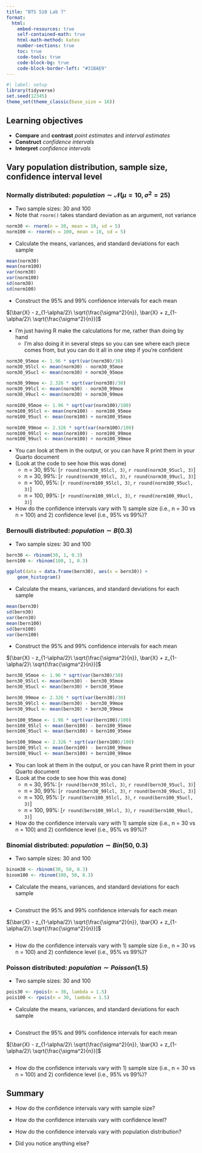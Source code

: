 ```yaml
---
title: "BTS 510 Lab 7"
format:
  html:
    embed-resources: true
    self-contained-math: true
    html-math-method: katex
    number-sections: true
    toc: true
    code-tools: true
    code-block-bg: true
    code-block-border-left: "#31BAE9"
---
```


```r
#| label: setup
library(tidyverse)
set.seed(12345)
theme_set(theme_classic(base_size = 16))
```

## Learning objectives

* **Compare** and **contrast** *point estimates* and *interval estimates*
* **Construct** *confidence intervals*
* **Interpret** *confidence intervals*

## Vary population distribution, sample size, confidence interval level

### Normally distributed: $population \sim \mathcal{N}(\mu = 10, \sigma^2 = 25)$

* Two sample sizes: 30 and 100
* Note that `rnorm()` takes standard deviation as an argument, not variance

```r
norm30 <- rnorm(n = 30, mean = 10, sd = 5)
norm100 <- rnorm(n = 100, mean = 10, sd = 5)
```

* Calculate the means, variances, and standard deviations for each sample

```r
mean(norm30)
mean(norm100)
var(norm30)
var(norm100)
sd(norm30)
sd(norm100)
```

* Construct the 95% and 99% confidence intervals for each mean

$[\bar{X} - z_{1-\alpha/2}\ \sqrt{\frac{\sigma^2}{n}}, \bar{X} + z_{1-\alpha/2}\ \sqrt{\frac{\sigma^2}{n}}]$

* I'm just having R make the calculations for me, rather than doing by hand
  * I'm also doing it in several steps so you can see where each piece comes from, but you can do it all in one step if you're confident


```r
norm30_95moe <- 1.96 * sqrt(var(norm30)/30)
norm30_95lcl <- mean(norm30) - norm30_95moe
norm30_95ucl <- mean(norm30) + norm30_95moe

norm30_99moe <- 2.326 * sqrt(var(norm30)/30)
norm30_99lcl <- mean(norm30) - norm30_99moe
norm30_99ucl <- mean(norm30) + norm30_99moe  

norm100_95moe <- 1.96 * sqrt(var(norm100)/100)
norm100_95lcl <- mean(norm100) - norm100_95moe
norm100_95ucl <- mean(norm100) + norm100_95moe

norm100_99moe <- 2.326 * sqrt(var(norm100)/100)
norm100_99lcl <- mean(norm100) - norm100_99moe
norm100_99ucl <- mean(norm100) + norm100_99moe  
```

* You can look at them in the output, or you can have R print them in your Quarto document 
* (Look at the code to see how this was done)
  * n = 30, 95%: [`r round(norm30_95lcl, 3)`, `r round(norm30_95ucl, 3)`]
  * n = 30, 99%: [`r round(norm30_99lcl, 3)`, `r round(norm30_99ucl, 3)`]
  * n = 100, 95%: [`r round(norm100_95lcl, 3)`, `r round(norm100_95ucl, 3)`]
  * n = 100, 99%: [`r round(norm100_99lcl, 3)`, `r round(norm100_99ucl, 3)`]

* How do the confidence intervals vary with 1) sample size (i.e., n = 30 vs n = 100) and 2) confidence level (i.e., 95% vs 99%)?


### Bernoulli distributed: $population \sim B(0.3)$

* Two sample sizes: 30 and 100

```r
bern30 <- rbinom(30, 1, 0.3)
bern100 <- rbinom(100, 1, 0.3)
```

```r
ggplot(data = data.frame(bern30), aes(x = bern30)) +
    geom_histogram()
```

* Calculate the means, variances, and standard deviations for each sample

```r
mean(bern30)
sd(bern30)
var(bern30)
mean(bern100)
sd(bern100)
var(bern100)
```

* Construct the 95% and 99% confidence intervals for each mean

$[\bar{X} - z_{1-\alpha/2}\ \sqrt{\frac{\sigma^2}{n}}, \bar{X} + z_{1-\alpha/2}\ \sqrt{\frac{\sigma^2}{n}}]$


```r
bern30_95moe <- 1.96 * sqrt(var(bern30)/30)
bern30_95lcl <- mean(bern30) - bern30_95moe
bern30_95ucl <- mean(bern30) + bern30_95moe

bern30_99moe <- 2.326 * sqrt(var(bern30)/30)
bern30_99lcl <- mean(bern30) - bern30_99moe
bern30_99ucl <- mean(bern30) + bern30_99moe  

bern100_95moe <- 1.96 * sqrt(var(bern100)/100)
bern100_95lcl <- mean(bern100) - bern100_95moe
bern100_95ucl <- mean(bern100) + bern100_95moe

bern100_99moe <- 2.326 * sqrt(var(bern100)/100)
bern100_99lcl <- mean(bern100) - bern100_99moe
bern100_99ucl <- mean(bern100) + bern100_99moe  
```

* You can look at them in the output, or you can have R print them in your Quarto document 
* (Look at the code to see how this was done)
  * n = 30, 95%: [`r round(bern30_95lcl, 3)`, `r round(bern30_95ucl, 3)`]
  * n = 30, 99%: [`r round(bern30_99lcl, 3)`, `r round(bern30_99ucl, 3)`]
  * n = 100, 95%: [`r round(bern100_95lcl, 3)`, `r round(bern100_95ucl, 3)`]
  * n = 100, 99%: [`r round(bern100_99lcl, 3)`, `r round(bern100_99ucl, 3)`]

* How do the confidence intervals vary with 1) sample size (i.e., n = 30 vs n = 100) and 2) confidence level (i.e., 95% vs 99%)?

### Binomial distributed: $population \sim Bin(50, 0.3)$

* Two sample sizes: 30 and 100

```r
binom30 <- rbinom(30, 50, 0.3)
binom100 <- rbinom(100, 50, 0.3)
```

* Calculate the means, variances, and standard deviations for each sample

```r
```

* Construct the 95% and 99% confidence intervals for each mean

$[\bar{X} - z_{1-\alpha/2}\ \sqrt{\frac{\sigma^2}{n}}, \bar{X} + z_{1-\alpha/2}\ \sqrt{\frac{\sigma^2}{n}}]$

```r
```

* How do the confidence intervals vary with 1) sample size (i.e., n = 30 vs n = 100) and 2) confidence level (i.e., 95% vs 99%)?

### Poisson distributed: $population \sim Poisson(1.5)$

* Two sample sizes: 30 and 100

```r
pois30 <- rpois(n = 30, lambda = 1.5)
pois100 <- rpois(n = 30, lambda = 1.5)
```

* Calculate the means, variances, and standard deviations for each sample

```r
```

* Construct the 95% and 99% confidence intervals for each mean

$[\bar{X} - z_{1-\alpha/2}\ \sqrt{\frac{\sigma^2}{n}}, \bar{X} + z_{1-\alpha/2}\ \sqrt{\frac{\sigma^2}{n}}]$

```r
```

* How do the confidence intervals vary with 1) sample size (i.e., n = 30 vs n = 100) and 2) confidence level (i.e., 95% vs 99%)?

## Summary

* How do the confidence intervals vary with sample size?

* How do the confidence intervals vary with confidence level?

* How do the confidence intervals vary with population distribution?

* Did you notice anything else? 


